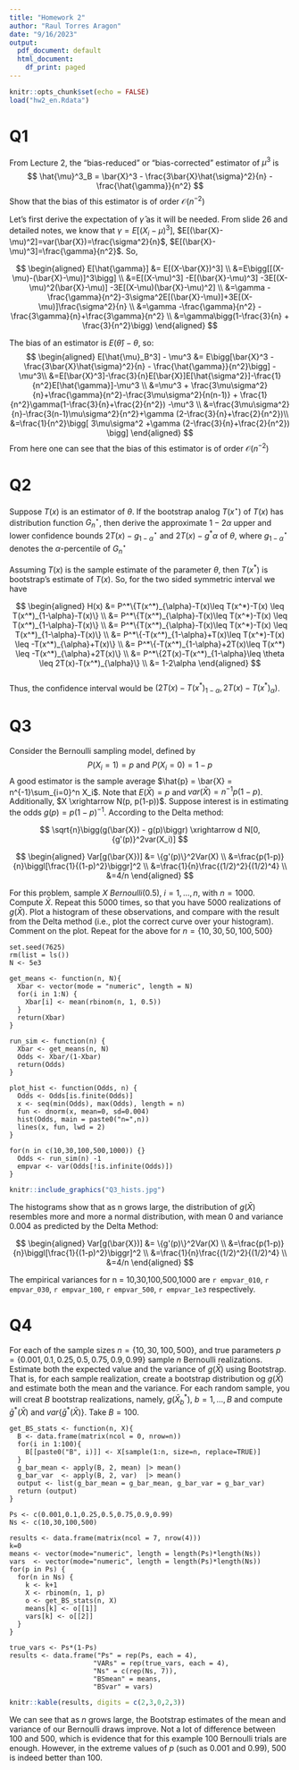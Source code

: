 ```yaml
---
title: "Homework 2"
author: "Raul Torres Aragon"
date: "9/16/2023"
output:
  pdf_document: default
  html_document:
    df_print: paged
---
```


```r
knitr::opts_chunk$set(echo = FALSE)
load("hw2_en.Rdata")
```

# Q1  

From Lecture 2, the "bias-reduced" or "bias-corrected" estimator of $\mu^3$ is 
$$
\hat{\mu}^3_B = \bar{X}^3 - \frac{3\bar{X}\hat{\sigma}^2}{n} - \frac{\hat{\gamma}}{n^2}
$$
Show that the bias of this estimator is of order $\mathcal{O}(n^{-2})$  

Let's first derive the expectation of $\hat{\gamma}$ as it will be needed. From slide 26 and detailed notes, we know that $\gamma = E[(X_i - \mu)^3]$, $E[(\bar{X}-\mu)^2]=var(\bar{X})=\frac{\sigma^2}{n}$, $E[(\bar{X}-\mu)^3]=\frac{\gamma}{n^2}$. So,   

$$
\begin{aligned}
E[\hat{\gamma}] &= E[(X-\bar{X})^3] \\
&=E\bigg[[(X-\mu)-(\bar{X}-\mu)]^3\bigg] \\
&=E[(X-\mu)^3] -E[(\bar{X}-\mu)^3] -3E[(X-\mu)^2(\bar{X}-\mu)] -3E[(X-\mu)(\bar{X}-\mu)^2] \\
&=\gamma -\frac{\gamma}{n^2}-3\sigma^2E[(\bar{X}-\mu)]+3E[(X-\mu)]\frac{\sigma^2}{n} \\
&=\gamma -\frac{\gamma}{n^2} -\frac{3\gamma}{n}+\frac{3\gamma}{n^2} \\
&=\gamma\bigg(1-\frac{3}{n} + \frac{3}{n^2}\bigg)
\end{aligned}
$$

The bias of an estimator is $E(\hat{\theta}) - \theta$, so:  
$$
\begin{aligned}
E[\hat{\mu}_B^3] - \mu^3 &= E\bigg[\bar{X}^3 - \frac{3\bar{X}\hat{\sigma}^2}{n} - \frac{\hat{\gamma}}{n^2}\bigg] - \mu^3\\
&=E[\bar{X}^3]-\frac{3}{n}E[\bar{X}]E[\hat{\sigma^2}]-\frac{1}{n^2}E[\hat{\gamma}]-\mu^3 \\
&=\mu^3 + \frac{3\mu\sigma^2}{n}+\frac{\gamma}{n^2}-\frac{3\mu\sigma^2}{n(n-1)} + \frac{1}{n^2}\gamma(1-\frac{3}{n}+\frac{2}{n^2}) -\mu^3 \\
&=\frac{3\mu\sigma^2}{n}-\frac{3(n-1)\mu\sigma^2}{n^2}+\gamma (2-\frac{3}{n}+\frac{2}{n^2})\\
&=\frac{1}{n^2}\bigg[ 3\mu\sigma^2 +\gamma (2-\frac{3}{n}+\frac{2}{n^2}) \bigg]
\end{aligned}
$$
From here one can see that the bias of this estimator is of order $\mathcal{O}(n^{-2})$

# Q2  

Suppose $T(x)$ is an estimator of $\theta$. If the bootstrap analog $T(x^{\star})$ of $T(x)$ has distribution function $G^{\star}_n$, then derive the approximate $1 - 2\alpha$ upper and lower confidence bounds $2T(x) - g^\star_{1-\alpha}$ and $2T(x) - g^*\alpha$ of $\theta$, where $g^{\star}_{1-\alpha}$ denotes the $\alpha$-percentile of $G^\star_n$

Assuming $T(x)$ is the sample estimate of the parameter $\theta$, then $T(x^*)$ is bootstrap's estimate of $T(x)$. So, for the two sided symmetric interval we have

$$
\begin{aligned}
H(x) &= P^*\{T(x^*)_{\alpha}-T(x)\leq T(x^*)-T(x) \leq T(x^*)_{1-\alpha}-T(x)\} \\
&= P^*\{T(x^*)_{\alpha}-T(x)\leq T(x^*)-T(x) \leq T(x^*)_{1-\alpha}-T(x)\} \\
&= P^*\{T(x^*)_{\alpha}-T(x)\leq T(x^*)-T(x) \leq T(x^*)_{1-\alpha}-T(x)\} \\
&= P^*\{-T(x^*)_{1-\alpha}+T(x)\leq T(x^*)-T(x) \leq -T(x^*)_{\alpha}+T(x)\} \\
&= P^*\{-T(x^*)_{1-\alpha}+2T(x)\leq T(x^*) \leq -T(x^*)_{\alpha}+2T(x)\} \\
&= P^*\{2T(x)-T(x^*)_{1-\alpha}\leq \theta \leq 2T(x)-T(x^*)_{\alpha}\} \\
&= 1-2\alpha
\end{aligned}
$$  
Thus, the confidence interval would be $(2T(x)-T(x^*)_{1-\alpha},2T(x)-T(x^*)_{\alpha})$.

# Q3  
Consider the Bernoulli sampling model, defined by
$$
P(X_i=1) = p \text{ and } P(X_i=0) = 1-p
$$ 
A good estimator is the sample average $\hat{p} = \bar{X} = n^{-1}\sum_{i=0}^n X_i$. Note that $E(\bar{X})=p$ and $var(\bar{X}) = n^{-1}p(1-p)$. Additionally, $X \xrightarrow N(p, p(1-p))$. Suppose interest is in estimating the odds $g(p) = p(1-p)^{-1}$. According to the Delta method:  

$$
  \sqrt{n}\bigg(g(\bar{X}) - g(p)\biggr) \xrightarrow d N[0, {g'(p)}^2var(X_i)]
$$  

$$
\begin{aligned}
Var[g(\bar{X})] &= \{g'(p)\}^2Var(X) \\
&=\frac{p(1-p)}{n}\biggl[\frac{1}{(1-p)^2}\biggr]^2 \\
&=\frac{1}{n}\frac{(1/2)^2}{(1/2)^4} \\
&=4/n
\end{aligned}
$$

For this problem, sample $X ~ Bernoulli(0.5)$, $i = 1, \dots , n$, with $n=1000$. Compute $\bar{X}$. Repeat this 5000 times, so that you have 5000 realizations of $g(\bar{X})$. Plot a histogram of these observations, and compare with the result from the Delta method (i.e., plot the correct curve over your histogram). Comment on the plot. Repeat for the above for $n = \{10, 30, 50, 100, 500\}$


```
set.seed(7625)
rm(list = ls())
N <- 5e3

get_means <- function(n, N){
  Xbar <- vector(mode = "numeric", length = N)
  for(i in 1:N) {
    Xbar[i] <- mean(rbinom(n, 1, 0.5))
  }
  return(Xbar)
}

run_sim <- function(n) {
  Xbar <- get_means(n, N)
  Odds <- Xbar/(1-Xbar)
  return(Odds)
}

plot_hist <- function(Odds, n) {
  Odds <- Odds[is.finite(Odds)]
  x <- seq(min(Odds), max(Odds), length = n)
  fun <- dnorm(x, mean=0, sd=0.004)
  hist(Odds, main = paste0("n=",n))
  lines(x, fun, lwd = 2)
}

for(n in c(10,30,100,500,1000)) {}
  Odds <- run_sim(n) -1
  empvar <- var(Odds[!is.infinite(Odds)])
}

```  

```r
knitr::include_graphics("Q3_hists.jpg")
```

The histograms show that as n grows large, the distribution of $g(\bar{X})$ resembles more and more a normal distribution, with mean 0 and variance 0.004 as predicted by the Delta Method:  

$$
\begin{aligned}
Var[g(\bar{X})] &= \{g'(p)\}^2Var(X) \\
&=\frac{p(1-p)}{n}\biggl[\frac{1}{(1-p)^2}\biggr]^2 \\
&=\frac{1}{n}\frac{(1/2)^2}{(1/2)^4} \\
&=4/n
\end{aligned}
$$

The empirical variances for n = 10,30,100,500,1000 are `r empvar_010`, `r empvar_030`, `r empvar_100`, `r empvar_500`, `r empvar_1e3` respectively.

# Q4  

For each of the sample sizes $n = \{10, 30, 100, 500\}$, and true parameters $p = \{0.001, 0.1, 0.25, 0.5, 0.75, 0.9, 0.99\}$ sample $n$ Bernoulli realizations. Estimate both the expected value and the variance of $g(\bar{X})$ using Bootstrap. That is, for each sample realization, create a bootstrap distribution og $g(\bar{X})$ and estimate both the mean and the variance. For each random sample, you will creat $B$ bootstrap realizations, namely, $g(\bar{X}^*_b)$, $b=1, \dots, B$ and compute $\bar{g}^*(\bar{X})$ and $var\{\bar{g}^*(\bar{X})\}$. Take $B=100$.  

```
get_BS_stats <- function(n, X){
  B <- data.frame(matrix(ncol = 0, nrow=n))
  for(i in 1:100){
    B[[paste0("B", i)]] <- X[sample(1:n, size=n, replace=TRUE)]
  }
  g_bar_mean <- apply(B, 2, mean) |> mean()
  g_bar_var  <- apply(B, 2, var)  |> mean()
  output <- list(g_bar_mean = g_bar_mean, g_bar_var = g_bar_var)
  return (output)
}

Ps <- c(0.001,0.1,0.25,0.5,0.75,0.9,0.99)
Ns <- c(10,30,100,500)

results <- data.frame(matrix(ncol = 7, nrow(4)))
k=0
means <- vector(mode="numeric", length = length(Ps)*length(Ns))
vars  <- vector(mode="numeric", length = length(Ps)*length(Ns))
for(p in Ps) {
  for(n in Ns) {
    k <- k+1
    X <- rbinom(n, 1, p)
    o <- get_BS_stats(n, X)
    means[k] <- o[[1]]
    vars[k] <- o[[2]]
  }
}

true_vars <- Ps*(1-Ps)
results <- data.frame("Ps" = rep(Ps, each = 4), 
                     "VARs" = rep(true_vars, each = 4),
                     "Ns" = c(rep(Ns, 7)),
                     "BSmean" = means,
                     "BSvar" = vars)

```

```r
knitr::kable(results, digits = c(2,3,0,2,3))
```

We can see that as $n$ grows large, the Bootstrap estimates of the mean and variance of  our Bernoulli draws improve. Not a lot of difference between 100 and 500, which is evidence that for this example 100 Bernoulli trials are enough. However, in the extreme values of $p$ (such as 0.001 and 0.99), 500 is indeed better than 100. 